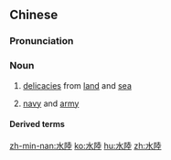 {{also|水陆}}
==Chinese==
{{zh-forms|s=水陆}}

===Pronunciation===
{{zh-pron
|m=shuǐlù
|c=seoi2 luk6
|mn=chúi-lio̍k
|cat=n
}}

===Noun===
{{zh-noun}}

# {{lb|zh|literary}} [[delicacies]] from [[land]] and [[sea]]
# {{lb|zh|literary}} [[navy]] and [[army]]

====Derived terms====
{{zh-der|水陸畢陳}}

[[zh-min-nan:水陸]]
[[ko:水陸]]
[[hu:水陸]]
[[zh:水陸]]